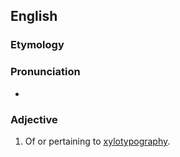 ==English==

===Etymology===
{{prefix|en|xylo|typographic}}

===Pronunciation===
* {{audio|en-uk-xylotypographic.ogg|Audio (UK)|lang=en}}

===Adjective===
{{en-adj|-}}

# Of or pertaining to [[xylotypography]].